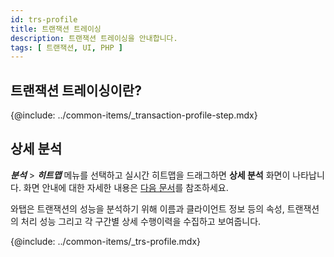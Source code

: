 ```yaml
---
id: trs-profile
title: 트랜잭션 트레이싱
description: 트랜잭션 트레이싱을 안내합니다. 
tags: [ 트랜잭션, UI, PHP ]
---
```


## 트랜잭션 트레이싱이란? 

{@include: ../common-items/_transaction-profile-step.mdx} 

## 상세 분석
<!-- 내용 재검토 및 최신화 필요 -->
<!-- 3번 화면 안내 더 필요..예시 다운로드 컬럼 선택 등 -->
***분석*** > ***히트맵*** 메뉴를 선택하고 실시간 히트맵을 드래그하면 **상세 분석** 화면이 나타납니다. 화면 안내에 대한 자세한 내용은 [다음 문서](trs-view#상세-분석)를 참조하세요. 

와탭은 트랜잭션의 성능을 분석하기 위해 이름과 클라이언트 정보 등의 속성, 트랜잭션의 처리 성능 그리고 각 구간별 상세 수행이력을 수집하고 보여줍니다.
 
{@include: ../common-items/_trs-profile.mdx} 
